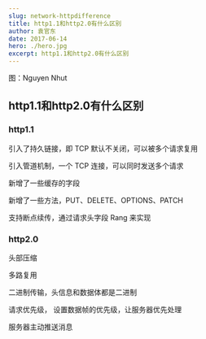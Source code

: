 ```yaml
---
slug: network-httpdifference
title: http1.1和http2.0有什么区别
author: 袁官东
date: 2017-06-14
hero: ./hero.jpg
excerpt: http1.1和http2.0有什么区别
---
```

<div className={'img-desc'}>图：Nguyen Nhut</div>


## http1.1和http2.0有什么区别

### http1.1

引入了持久链接，即 TCP 默认不关闭，可以被多个请求复用

引入管道机制，一个 TCP 连接，可以同时发送多个请求

新增了一些缓存的字段

新增了一些方法，PUT、DELETE、OPTIONS、PATCH 

支持断点续传，通过请求头字段 Rang 来实现 

### http2.0

头部压缩

多路复用

二进制传输，头信息和数据体都是二进制

请求优先级， 设置数据帧的优先级，让服务器优先处理

服务器主动推送消息


